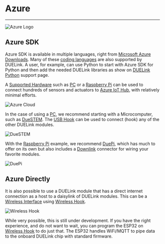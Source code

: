 
# Azure

---

![Azure Logo](pathname:///img/azure-logo.png)

## Azure SDK

Azure SDK is available in multiple languages, right from [Microsoft Azure Downloads](https://azure.microsoft.com/en-us/downloads/). Many of these [coding languages](../language/intro) are also supported by DUELink. A user, for example, can use Python to start with Azure SDK for Python and then add the needed DUELink libraries as show on [DUELink Python](../language/python) support page.

A [Supported Hardware](../hw/intro) such as [PC](../hw/pc-laptop) or a [Raspberry Pi](../hw/raspberry-pi) can be used to connect hundreds of sensors and actuators to [Azure IoT Hub](https://azure.microsoft.com/en-us/products/iot-hub), with relatively minimal efforts.

![Azure Cloud](pathname:///img/azure-cloud.png)

In the case of using a [PC](../hw/pc-laptop), we recommend starting with a Microcomputer, such as [DueSTEM](../catalog/microcomputer/duestem). The [USB Hook](../catalog/adapter/usb-hook) can be used to connect (hook) any of the other DUELink modules. 

![DueSTEM](pathname:///img/catalog/duestem-front.png)

With the [Raspberry Pi](../hw/raspberry-pi) example, we recommend [DuePi](../catalog/adapter/duepi), which has much to offer on its own but also includes a [Downlink](../interface/downlink) connector for wiring your favorite modules.

![DuePi](pathname:///img/duepi-daisylinked.png)

## Azure Directly

It is also possible to use a DUELink module that has a direct internet connection as a host to a daisylink of DUELink modules. This can be a [Wireless Interface](../interface/wireless) using [Wireless Hook](../catalog/adapter/wireless-hook).

![Wireless Hook](pathname:///img/catalog/wireless-hook-front.png)

While very possible, this is still under development. If you have the right experience, and do not want to wait, you can program the ESP32 on [Wireless Hook](../catalog/adapter/wireless-hook) to do just that. The ESP32 handles WiFi/MQTT to pipe data to the onboard DUELink chip with standard firmware. 